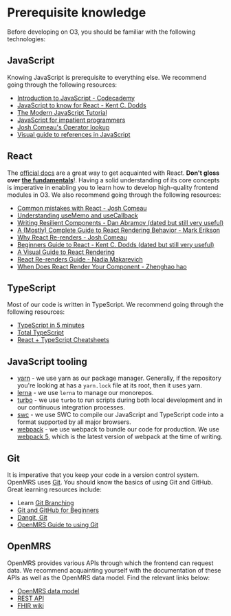# Prerequisite knowledge

Before developing on O3, you should be familiar with the following technologies:

## JavaScript

Knowing JavaScript is prerequisite to everything else. We recommend going through the following resources:

- [Introduction to JavaScript - Codecademy](https://www.codecademy.com/learn/introduction-to-javascript)
- [JavaScript to know for React - Kent C. Dodds](https://kentcdodds.com/blog/javascript-to-know-for-react)
- [The Modern JavaScript Tutorial](https://javascript.info/)
- [JavaScript for impatient programmers](https://exploringjs.com/impatient-js/toc.html)
- [Josh Comeau's Operator lookup](https://www.joshwcomeau.com/operator-lookup/)
- [Visual guide to references in JavaScript](https://daveceddia.com/javascript-references/)

## React

The [official docs](https://react.dev/) are a great way to get acquainted with React. **Don't gloss over [the fundamentals](https://react.dev/learn/thinking-in-react)**!. Having a solid understanding of its core concepts is imperative in enabling you to learn how to develop high-quality frontend modules in O3. We also recommend going through the following resources:

- [Common mistakes with React - Josh Comeau](https://www.joshwcomeau.com/react/common-beginner-mistakes/)
- [Understanding useMemo and useCallback](https://www.joshwcomeau.com/react/usememo-and-usecallback/)
- [Writing Resilient Components - Dan Abramov (dated but still very useful)](https://overreacted.io/writing-resilient-components/)
- [A (Mostly) Complete Guide to React Rendering Behavior - Mark Erikson](https://blog.isquaredsoftware.com/2020/05/blogged-answers-a-mostly-complete-guide-to-react-rendering-behavior/)
- [Why React Re-renders - Josh Comeau](https://www.joshwcomeau.com/react/why-react-re-renders/)
- [Beginners Guide to React - Kent C. Dodds (dated but still very useful)](https://egghead.io/courses/the-beginner-s-guide-to-react)
- [A Visual Guide to React Rendering](https://alexsidorenko.com/blog/react-render-cheat-sheet/)
- [React Re-renders Guide - Nadia Makarevich](https://www.developerway.com/posts/react-re-renders-guide)
- [When Does React Render Your Component - Zhenghao hao](https://www.zhenghao.io/posts/react-rerender)

## TypeScript

Most of our code is written in TypeScript. We recommend going through the following resources:

- [TypeScript in 5 minutes](https://www.typescriptlang.org/docs/handbook/typescript-in-5-minutes.html)
- [Total TypeScript](https://www.totaltypescript.com/tutorials)
- [React + TypeScript Cheatsheets](https://github.com/typescript-cheatsheets/react)

## JavaScript tooling

- [yarn](https://yarnpkg.com/) - we use yarn as our package manager. Generally, if the repository you're looking at has a `yarn.lock` file at its root, then it uses yarn.
- [lerna](https://lerna.js.org/) - we use `lerna` to manage our monorepos.
- [turbo](https://turbo.build/repo) - we use `turbo` to run scripts during both local development and in our continuous integration processes.
- [swc](https://swc.rs/) - we use SWC to compile our JavaScript and TypeScript code into a format supported by all major browsers.
- [webpack](https://webpack.js.org) - we use webpack to bundle our code for production. We use [webpack 5](https://webpack.js.org/blog/2020-10-10-webpack-5-release/), which is the latest version of webpack at the time of writing.

## Git

It is imperative that you keep your code in a version control system. OpenMRS uses [Git](https://git-scm.com/). You should know the basics of using Git and GitHub. Great learning resources include:

- Learn [Git Branching](https://learngitbranching.js.org/)
- [Git and GitHub for Beginners](https://www.youtube.com/watch?v=RGOj5yH7evk)
- [Dangit, Git](https://dangitgit.com/en)
- [OpenMRS Guide to using Git](https://wiki.openmrs.org/display/docs/Using+Git)

## OpenMRS

OpenMRS provides various APIs through which the frontend can request data. We recommend acquainting yourself with the documentation of these APIs as well as the OpenMRS data model. Find the relevant links below:

- [OpenMRS data model](http://devmanual.openmrs.org/en/Technology/dataModel.html)
- [REST API](https://rest.openmrs.org/)
- [FHIR wiki](https://wiki.openmrs.org/display/projects/FHIR+101%3A+OpenMRS+Strategy%2C+Tools%2C+FHIR+API%2C+and+Help)
